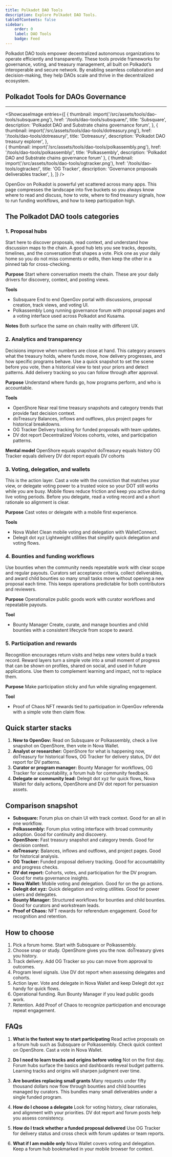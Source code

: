 ```yaml
---
title: Polkadot DAO Tools
description: Explore Polkadot DAO Tools.
tableOfContents: false
sidebar: 
    order: 0
    label: DAO Tools
    badge: Feed
---
```



Polkadot DAO tools empower decentralized autonomous organizations to operate efficiently and transparently. These tools provide frameworks for governance, voting, and treasury management, all built on Polkadot’s interoperable and secure network. By enabling seamless collaboration and decision-making, they help DAOs scale and thrive in the decentralized ecosystem.

## Polkadot Tools for DAOs Governance
----------------
<ShowcaseImage
  entries={[
        {
      thumbnail: import('/src/assets/tools/dao-tools/subsquare.png'),
      href: '/tools/dao-tools/subsquare/',
      title: 'Subsquare',
      description: 'Polkadot DAO and Substrate chains governance forum',
    },
                     {
      thumbnail: import('/src/assets/tools/dao-tools/dotreasury.png'),
      href: '/tools/dao-tools/dotreasury/',
      title: 'Dotreasury',
      description: 'Polkadot DAO treasury explorer',
      },  
    {
      thumbnail: import('/src/assets/tools/dao-tools/polkassembly.png'),
      href: '/tools/dao-tools/polkassembly/',
      title: 'Polkassembly',
      description: 'Polkadot DAO and Substrate chains governance forum'
      },
              {
      thumbnail: import('/src/assets/tools/dao-tools/ogtracker.png'),
      href: '/tools/dao-tools/ogtracker/',
      title: 'OG Tracker',
      description: 'Governance proposals deliverables tracker',
    },
  ]}
/>


OpenGov on Polkadot is powerful yet scattered across many apps. This page compresses the landscape into five buckets so you always know where to read and discuss, how to vote, where to find treasury signals, how to run funding workflows, and how to keep participation high.

## The Polkadot DAO tools categories

### 1. Proposal hubs
Start here to discover proposals, read context, and understand how discussion maps to the chain. A good hub lets you see tracks, deposits, timelines, and the conversation that shapes a vote. Pick one as your daily home so you do not miss comments or edits, then keep the other in a pinned tab for cross-checking.

**Purpose**
Start where conversation meets the chain. These are your daily drivers for discovery, context, and posting views.

**Tools**

* Subsquare
  End to end OpenGov portal with discussions, proposal creation, track views, and voting UI.
* Polkassembly
  Long running governance forum with proposal pages and a voting interface used across Polkadot and Kusama.

**Notes**
Both surface the same on chain reality with different UX.

### 2. Analytics and transparency
Decisions improve when numbers are close at hand. This category answers what the treasury holds, where funds move, how delivery progresses, and how specific programs behave. Use a quick snapshot to set the scene before you vote, then a historical view to test your priors and detect patterns. Add delivery tracking so you can follow through after approval.

**Purpose**
Understand where funds go, how programs perform, and who is accountable.

**Tools**

* OpenShore
  Near real time treasury snapshots and category trends that provide fast decision context.
* doTreasury
  Balances, inflows and outflows, plus project pages for historical breakdowns.
* OG Tracker
  Delivery tracking for funded proposals with team updates.
* DV dot report
  Decentralized Voices cohorts, votes, and participation patterns.

**Mental model**
OpenShore equals snapshot
doTreasury equals history
OG Tracker equals delivery
DV dot report equals DV cohorts

### 3. Voting, delegation, and wallets
This is the action layer. Cast a vote with the conviction that matches your view, or delegate voting power to a trusted voice so your DOT still works while you are busy. Mobile flows reduce friction and keep you active during live voting periods. Before you delegate, read a voting record and a short rationale so alignment is clear.

**Purpose**
Cast votes or delegate with a mobile first experience.

**Tools**
* Nova Wallet
  Clean mobile voting and delegation with WalletConnect.
* Delegit dot xyz
  Lightweight utilities that simplify quick delegation and voting flows.

### 4. Bounties and funding workflows
Use bounties when the community needs repeatable work with clear scope and regular payouts. Curators set acceptance criteria, collect deliverables, and award child bounties so many small tasks move without opening a new proposal each time. This keeps operations predictable for both contributors and reviewers.

**Purpose**
Operationalize public goods work with curator workflows and repeatable payouts.

**Tool**

* Bounty Manager
  Create, curate, and manage bounties and child bounties with a consistent lifecycle from scope to award.

### 5. Participation and rewards
Recognition encourages return visits and helps new voters build a track record. Reward layers turn a simple vote into a small moment of progress that can be shown on profiles, shared on social, and used in future applications. Use them to complement learning and impact, not to replace them.

**Purpose**
Make participation sticky and fun while signaling engagement.

**Tool**

* Proof of Chaos
  NFT rewards tied to participation in OpenGov referenda with a simple vote then claim flow.

## Quick starter stacks
1. **New to OpenGov:** Read on Subsquare or Polkassembly, check a live snapshot on OpenShore, then vote in Nova Wallet.
2. **Analyst or researcher:** OpenShore for what is happening now, doTreasury for historical flows, OG Tracker for delivery status, DV dot report for DV patterns.
3. **Curator or program manager:** Bounty Manager for workflows, OG Tracker for accountability, a forum hub for community feedback.
4. **Delegate or community lead:** Delegit dot xyz for quick flows, Nova Wallet for daily actions, OpenShore and DV dot report for persuasion assets.

## Comparison snapshot
- **Subsquare:** Forum plus on chain UI with track context. Good for an all in one workflow.
- **Polkassembly:** Forum plus voting interface with broad community adoption. Good for continuity and discovery.
- **OpenShore:** Fast treasury snapshot and category trends. Good for decision context.
- **doTreasury:** Balances, inflows and outflows, and project pages. Good for historical analysis.
- **OG Tracker:** Funded proposal delivery tracking. Good for accountability and progress checks.
- **DV dot report:** Cohorts, votes, and participation for the DV program. Good for meta governance insights.
- **Nova Wallet:** Mobile voting and delegation. Good for on the go actions.
- **Delegit dot xyz:** Quick delegation and voting utilities. Good for power users and delegates.
- **Bounty Manager:** Structured workflows for bounties and child bounties. Good for curators and workstream leads.
- **Proof of Chaos:** NFT rewards for referendum engagement. Good for recognition and retention.

## How to choose
1. Pick a forum home. Start with Subsquare or Polkassembly.
2. Choose snap or study. OpenShore gives you the now. doTreasury gives you history.
3. Track delivery. Add OG Tracker so you can move from approval to outcomes.
4. Program level signals. Use DV dot report when assessing delegates and cohorts.
5. Action layer. Vote and delegate in Nova Wallet and keep Delegit dot xyz handy for quick flows.
6. Operational funding. Run Bounty Manager if you lead public goods work.
7. Retention. Add Proof of Chaos to recognize participation and encourage repeat engagement.


## FAQs
1. **What is the fastest way to start participating**
Read active proposals on a forum hub such as Subsquare or Polkassembly. Check quick context on OpenShore. Cast a vote in Nova Wallet.

2. **Do I need to learn tracks and origins before voting**
Not on the first day. Forum hubs surface the basics and dashboards reveal budget patterns. Learning tracks and origins will sharpen judgment over time.

3. **Are bounties replacing small grants**
Many requests under fifty thousand dollars now flow through bounties and child bounties managed by curators. This bundles many small deliverables under a single funded program.

4. **How do I choose a delegate**
Look for voting history, clear rationales, and alignment with your priorities. DV dot report and forum posts help you assess consistency.

5. **How do I track whether a funded proposal delivered**
Use OG Tracker for delivery status and cross check with forum updates or team reports.

6. **What if I am mobile only**
Nova Wallet covers voting and delegation. Keep a forum hub bookmarked in your mobile browser for context.
 

 <DirectoryLinks directory="tools/dao-tools" />